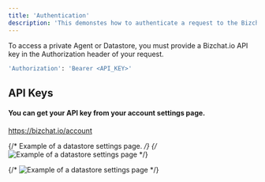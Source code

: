 ```yaml
---
title: 'Authentication'
description: 'This demonstes how to authenticate a request to the Bizchat.io API.'
---
```


To access a private Agent or Datastore, you must provide a Bizchat.io API key in the Authorization header of your request.

```bash
'Authorization': 'Bearer <API_KEY>'
```

## API Keys

#### You can get your API key from your account settings page.

https://bizchat.io/account

{/* Example of a datastore settings page. */}
{/* ![Example of a datastore settings page](/images/datastore-settings-header.png) */}

{/* ![Example of a datastore settings page](/images/datastore-api-key.png) */}
